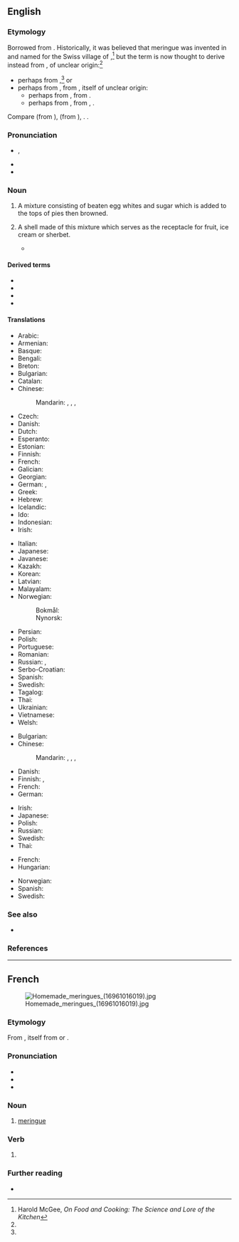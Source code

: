 {{also|meringué|méringue}}
==English==

===Etymology===
Borrowed from {{bor|en|fr|meringue}}. Historically, it was believed that meringue was invented in and named for the Swiss village of {{w|Meiringen}},<ref name="McGee">Harold McGee, ''On Food and Cooking: The Science and Lore of the Kitchen''</ref> but the term is now thought to derive instead from {{der|en|dum|meringue||light evening meal}}, of unclear origin:<ref name="McGee"/>
* perhaps from {{der|en|la|merenda||light evening meal}},<ref name="McGee"/> or
* perhaps from {{der|en|dum||*meren|to dip or soak bread}}, from {{der|en|odt||*meren}}, itself of unclear origin:
** perhaps from {{cog|gem-pro|*marjaną||to grind, pound}}, from {{cog|ine-pro|*mer-||to rub, pack}}.
** perhaps from {{der|en|gem-pro|*marhin||soup of bread and wine or water}}, from {{der|en|ine-pro|*mark-}}, {{m|ine-pro|*merk-||wet}}.

Compare {{cog|gml|meringe}} (from {{m|gml|mern||to dip bread in wine}}), {{cog|gmh|merunge}} (from {{m|gmh|mëren||to soak bread in wine or water for dinner}}), {{cog|ang|merian||to purify, cleanse, test}}. {{doublet|en|merengue}}.

===Pronunciation===
* {{enPR|mə-răng'}}, {{IPA|en|/məˈɹæŋ/}}
* {{audio|en|LL-Q1860 (eng)-Vealhurl-meringue.wav |Audio (Southern England)}}
* {{rhymes|en|æŋ|s=2}}

===Noun===
{{en-noun|~}}

# A mixture consisting of beaten egg whites and sugar which is added to the tops of pies then browned.
#: {{ux|en|The key to a good [[baked Alaska]] is the '''meringue''' topping.}}
# A shell made of this mixture which serves as the receptacle for fruit, ice cream or sherbet.
#: {{ux|en|Shirley likes to have strawberry with her '''meringue'''.}}
#* {{RQ:Wells First Men in the Moon|chapter=XIII|page=150|passage=It had the same laxness in texture that all organic structures seem to have upon the moon; it tasted rather like a gauffre or a damp '''meringue''', but in no way was it disagreeable.}}

====Derived terms====
* {{l|en|French meringue}}
* {{l|en|Italian meringue}}
* {{l|en|lemon meringue pie}}
* {{l|en|Swiss meringue}}

====Translations====
{{trans-top|mixture}}
* Arabic: {{t|ar|مرينج}}
* Armenian: {{t+|hy|բեզե}}
* Basque: {{t|eu|merenge}}
* Bengali: {{t|bn|মেরিঙ্গু}}
* Breton: {{t|br|mereng}}
* Bulgarian: {{t|bg|разбити белтъци|m-p}}
* Catalan: {{t+|ca|merenga|f}}
* Chinese:
*: Mandarin: {{t|cmn|蛋白甜餅|sc=Hani}}, {{t|cmn|蛋白甜饼|tr=dànbái tiánbǐng|sc=Hani}}, {{t|cmn|蛋白霜餅|sc=Hani}}, {{t|cmn|蛋白霜饼|tr=dànbái shuāngbǐng|sc=Hani}}
* Czech: {{t|cs|bezé}}
* Danish: {{t|da|marengs|c}}
* Dutch: {{t+|nl|meringue}}
* Esperanto: {{t|eo|meringo}}
* Estonian: {{t|et|besee}}
* Finnish: {{t+|fi|marenki}}
* French: {{t+|fr|meringue}}
* Galician: {{t+|gl|merengue|m}}
* Georgian: {{t|ka|ბეზე}}
* German: {{t+|de|Baiser|n}}, {{qualifier|rare}} {{t|de|Meringue|f}}
* Greek: {{t|el|mαρέγκα}}
* Hebrew: {{t+|he|מקצפת}}
* Icelandic: {{t|is|marens}}
* Ido: {{t+|io|meringo}}
* Indonesian: {{t|id|kue busa}}
* Irish: {{t|ga|meireang|m}}
{{trans-mid}}
* Italian: {{t+|it|meringa}}
* Japanese: {{t+|ja|メレンゲ|tr=merenge|sc=Jpan}}
* Javanese: {{t|jv|meringue}}
* Kazakh: {{t|kk|безе}}
* Korean: {{t|ko|머랭}}
* Latvian: {{t|lv|bezē}}
* Malayalam: {{t|ml|മെറിംഗു}}
* Norwegian:
*: Bokmål: {{t|nb|marengs}}
*: Nynorsk: {{t|nn|marengs}}
* Persian: {{t|fa|مرنگ}}
* Polish: {{t+|pl|beza}}
* Portuguese: {{t+|pt|suspiro}}
* Romanian: {{t+|ro|bezea}}
* Russian: {{t+|ru|безе́|n}}, {{t+|ru|мере́нга|f}}
* Serbo-Croatian: {{t|sh|пуслице}}
* Spanish: {{t+|es|merengue|m}}
* Swedish: {{t+|sv|maräng|c}}
* Tagalog: {{t|tl|merengge}}
* Thai: {{t|th|เมอแร็งก์}}
* Ukrainian: {{t+|uk|безе}}
* Vietnamese: {{t|vi|bánh trứng đường}}
* Welsh: {{t|cy|meráng}}
{{trans-bottom}}

{{trans-top|shell}}
* Bulgarian: {{t+|bg|целувка|f}}
* Chinese:
*: Mandarin: {{t|cmn|蛋白甜餅|sc=Hani}}, {{t|cmn|蛋白甜饼|tr=dànbái tiánbǐng|sc=Hani}}, {{t|cmn|蛋白霜餅|sc=Hani}}, {{t|cmn|蛋白霜饼|tr=dànbái shuāngbǐng|sc=Hani}}
* Danish: {{t|da|marengs|c}}
* Finnish: {{t|fi|marenkikuppi}}, {{t|fi|marenkipohja}}
* French: {{t+|fr|meringue}}
* German: {{t+|de|Baiser|n}}
{{trans-mid}}
* Irish: {{t|ga|meireang|m}}
* Japanese: {{t+|ja|メレンゲ|tr=merenge|sc=Jpan}}
* Polish: {{t+|pl|beza|f}}
* Russian: {{t+|ru|мере́нга|f}}
* Swedish: {{t+|sv|maräng|c}}
* Thai: {{t|th|เมอแร็งก์}}
{{trans-bottom}}

{{ttbc-top|}}
* French: {{t+check|fr|meringue|f}}
* Hungarian: {{t+check|hu|habcsók}}
{{trans-mid}}
* Norwegian: {{t-check|no|marengs}}
* Spanish: {{t+check|es|merengue}}
* Swedish: {{t+check|sv|maräng|c}}
{{trans-bottom}}

===See also===
{{wikipedia}}
* {{l|en|stiff peaks}}

===References===
<references/>

----

==French==
[[File:Homemade meringues (16961016019).jpg|thumb]]

===Etymology===
From {{der|fr|nl|meringue}}, itself from {{der|fr|la|-}} or {{der|fr|gem-pro|-}}.

===Pronunciation===
* {{fr-IPA}}
* {{audio|fr|Fr-meringue.ogg|Audio}}
* {{homophones|fr|meringuent|meringues}}

===Noun===
{{fr-noun|f}}

# [[#English|meringue]]

===Verb===
{{head|fr|verb form}}

# {{inflection of|fr|meringuer||1//3|s|pres|ind//sub|;|2|s|imp}}

===Further reading===
* {{R:TLFi}}